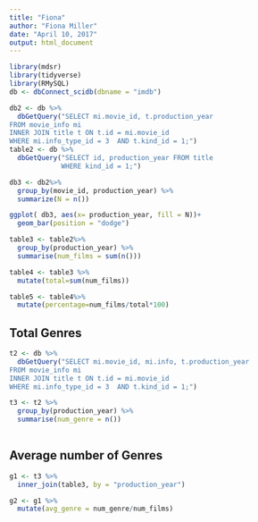 ```yaml
---
title: "Fiona"
author: "Fiona Miller"
date: "April 10, 2017"
output: html_document
---
```


```r
library(mdsr)
library(tidyverse)
library(RMySQL)
db <- dbConnect_scidb(dbname = "imdb")
```


```r
db2 <- db %>%
  dbGetQuery("SELECT mi.movie_id, t.production_year 
FROM movie_info mi
INNER JOIN title t ON t.id = mi.movie_id
WHERE mi.info_type_id = 3  AND t.kind_id = 1;") 
table2 <- db %>%
  dbGetQuery("SELECT id, production_year FROM title
             WHERE kind_id = 1;") 
```

```r
db3 <- db2%>%
  group_by(movie_id, production_year) %>%
  summarize(N = n())
```

```r
ggplot( db3, aes(x= production_year, fill = N))+
  geom_bar(position = "dodge")
```

```r
table3 <- table2%>%
  group_by(production_year) %>%
  summarise(num_films = sum(n()))
```

```r
table4 <- table3 %>%
  mutate(total=sum(num_films))
```

```r
table5 <- table4%>%
  mutate(percentage=num_films/total*100)
```

## Total Genres
```r
t2 <- db %>%
  dbGetQuery("SELECT mi.movie_id, mi.info, t.production_year 
FROM movie_info mi
INNER JOIN title t ON t.id = mi.movie_id
WHERE mi.info_type_id = 3  AND t.kind_id = 1;") 
```

```r
t3 <- t2 %>%
  group_by(production_year) %>%
  summarise(num_genre = n())
  
```

## Average number of Genres
```r
g1 <- t3 %>%
  inner_join(table3, by = "production_year")
```

```r
g2 <- g1 %>%
  mutate(avg_genre = num_genre/num_films)
```
